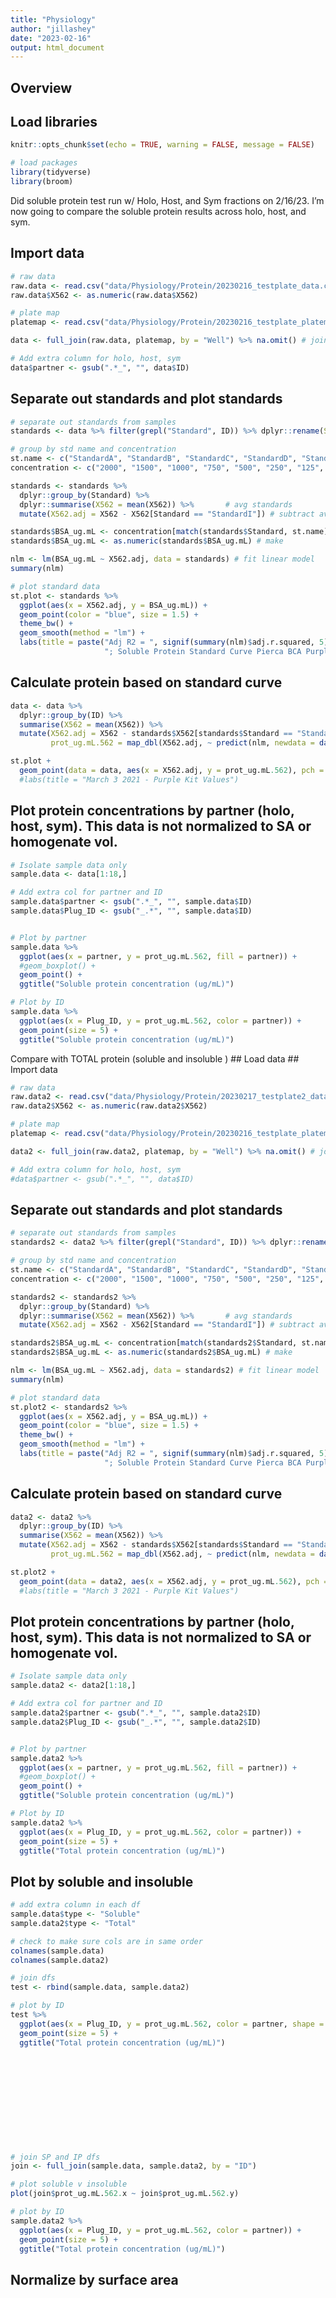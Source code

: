 ```yaml
---
title: "Physiology"
author: "jillashey"
date: "2023-02-16"
output: html_document
---
```


## Overview 


## Load libraries 
```r
knitr::opts_chunk$set(echo = TRUE, warning = FALSE, message = FALSE)

# load packages
library(tidyverse)
library(broom)
```

Did soluble protein test run w/ Holo, Host, and Sym fractions on 2/16/23. I'm now going to compare the soluble protein results across holo, host, and sym. 

## Import data
```r
# raw data
raw.data <- read.csv("data/Physiology/Protein/20230216_testplate_data.csv")
raw.data$X562 <- as.numeric(raw.data$X562)

# plate map
platemap <- read.csv("data/Physiology/Protein/20230216_testplate_platemap.csv")

data <- full_join(raw.data, platemap, by = "Well") %>% na.omit() # join dfs by Well 

# Add extra column for holo, host, sym
data$partner <- gsub(".*_", "", data$ID)
```

## Separate out standards and plot standards 
```r
# separate out standards from samples 
standards <- data %>% filter(grepl("Standard", ID)) %>% dplyr::rename(Standard = ID)

# group by std name and concentration 
st.name <- c("StandardA", "StandardB", "StandardC", "StandardD", "StandardE", "StandardF", "StandardG", "StandardH", "StandardI")
concentration <- c("2000", "1500", "1000", "750", "500", "250", "125", "25", "0")

standards <- standards %>%
  dplyr::group_by(Standard) %>%       
  dplyr::summarise(X562 = mean(X562)) %>%       # avg standards    
  mutate(X562.adj = X562 - X562[Standard == "StandardI"]) # subtract avg standard from standard I (blank)

standards$BSA_ug.mL <- concentration[match(standards$Standard, st.name)] # match concentration to std name 
standards$BSA_ug.mL <- as.numeric(standards$BSA_ug.mL) # make 

nlm <- lm(BSA_ug.mL ~ X562.adj, data = standards) # fit linear model 
summary(nlm)

# plot standard data 
st.plot <- standards %>%
  ggplot(aes(x = X562.adj, y = BSA_ug.mL)) +
  geom_point(color = "blue", size = 1.5) + 
  theme_bw() + 
  geom_smooth(method = "lm") + 
  labs(title = paste("Adj R2 = ", signif(summary(nlm)$adj.r.squared, 5),
                     "; Soluble Protein Standard Curve Pierca BCA Purple Kit")); st.plot
```

## Calculate protein based on standard curve
```r
data <- data %>% 
  dplyr::group_by(ID) %>%
  summarise(X562 = mean(X562)) %>% 
  mutate(X562.adj = X562 - standards$X562[standards$Standard == "StandardI"],  
         prot_ug.mL.562 = map_dbl(X562.adj, ~ predict(nlm, newdata = data.frame(X562.adj = .))))

st.plot + 
  geom_point(data = data, aes(x = X562.adj, y = prot_ug.mL.562), pch = "X", cex = 5, alpha = 0.3)
  #labs(title = "March 3 2021 - Purple Kit Values")
```

## Plot protein concentrations by partner (holo, host, sym). This data is not normalized to SA or homogenate vol. 
```r
# Isolate sample data only 
sample.data <- data[1:18,]

# Add extra col for partner and ID
sample.data$partner <- gsub(".*_", "", sample.data$ID)
sample.data$Plug_ID <- gsub("_.*", "", sample.data$ID)


# Plot by partner 
sample.data %>% 
  ggplot(aes(x = partner, y = prot_ug.mL.562, fill = partner)) +
  #geom_boxplot() +
  geom_point() +
  ggtitle("Soluble protein concentration (ug/mL)")

# Plot by ID
sample.data %>% 
  ggplot(aes(x = Plug_ID, y = prot_ug.mL.562, color = partner)) +
  geom_point(size = 5) +
  ggtitle("Soluble protein concentration (ug/mL)")

```












Compare with TOTAL protein (soluble and insoluble )
## Load data 
## Import data
```r
# raw data
raw.data2 <- read.csv("data/Physiology/Protein/20230217_testplate2_data.csv")
raw.data2$X562 <- as.numeric(raw.data2$X562)

# plate map
platemap <- read.csv("data/Physiology/Protein/20230216_testplate_platemap.csv") # same plate map for both 20230216 (soluble only) and 20230217 (total protein)

data2 <- full_join(raw.data2, platemap, by = "Well") %>% na.omit() # join dfs by Well 

# Add extra column for holo, host, sym
#data$partner <- gsub(".*_", "", data$ID)
```

## Separate out standards and plot standards 
```r
# separate out standards from samples 
standards2 <- data2 %>% filter(grepl("Standard", ID)) %>% dplyr::rename(Standard = ID)

# group by std name and concentration 
st.name <- c("StandardA", "StandardB", "StandardC", "StandardD", "StandardE", "StandardF", "StandardG", "StandardH", "StandardI")
concentration <- c("2000", "1500", "1000", "750", "500", "250", "125", "25", "0")

standards2 <- standards2 %>%
  dplyr::group_by(Standard) %>%       
  dplyr::summarise(X562 = mean(X562)) %>%       # avg standards    
  mutate(X562.adj = X562 - X562[Standard == "StandardI"]) # subtract avg standard from standard I (blank)

standards2$BSA_ug.mL <- concentration[match(standards2$Standard, st.name)] # match concentration to std name 
standards2$BSA_ug.mL <- as.numeric(standards2$BSA_ug.mL) # make 

nlm <- lm(BSA_ug.mL ~ X562.adj, data = standards2) # fit linear model 
summary(nlm)

# plot standard data 
st.plot2 <- standards2 %>%
  ggplot(aes(x = X562.adj, y = BSA_ug.mL)) +
  geom_point(color = "blue", size = 1.5) + 
  theme_bw() + 
  geom_smooth(method = "lm") + 
  labs(title = paste("Adj R2 = ", signif(summary(nlm)$adj.r.squared, 5),
                     "; Soluble Protein Standard Curve Pierca BCA Purple Kit")); st.plot2
```

## Calculate protein based on standard curve
```r
data2 <- data2 %>% 
  dplyr::group_by(ID) %>%
  summarise(X562 = mean(X562)) %>% 
  mutate(X562.adj = X562 - standards$X562[standards$Standard == "StandardI"],  
         prot_ug.mL.562 = map_dbl(X562.adj, ~ predict(nlm, newdata = data.frame(X562.adj = .))))

st.plot2 + 
  geom_point(data = data2, aes(x = X562.adj, y = prot_ug.mL.562), pch = "X", cex = 5, alpha = 0.3)
  #labs(title = "March 3 2021 - Purple Kit Values")
```

## Plot protein concentrations by partner (holo, host, sym). This data is not normalized to SA or homogenate vol. 
```r
# Isolate sample data only 
sample.data2 <- data2[1:18,]

# Add extra col for partner and ID
sample.data2$partner <- gsub(".*_", "", sample.data2$ID)
sample.data2$Plug_ID <- gsub("_.*", "", sample.data2$ID)


# Plot by partner 
sample.data2 %>% 
  ggplot(aes(x = partner, y = prot_ug.mL.562, fill = partner)) +
  #geom_boxplot() +
  geom_point() +
  ggtitle("Soluble protein concentration (ug/mL)")

# Plot by ID
sample.data2 %>% 
  ggplot(aes(x = Plug_ID, y = prot_ug.mL.562, color = partner)) +
  geom_point(size = 5) +
  ggtitle("Total protein concentration (ug/mL)")

```

## Plot by soluble and insoluble 
```r
# add extra column in each df
sample.data$type <- "Soluble"
sample.data2$type <- "Total"

# check to make sure cols are in same order 
colnames(sample.data)
colnames(sample.data2)

# join dfs
test <- rbind(sample.data, sample.data2)

# plot by ID
test %>% 
  ggplot(aes(x = Plug_ID, y = prot_ug.mL.562, color = partner, shape = type)) +
  geom_point(size = 5) +
  ggtitle("Total protein concentration (ug/mL)")












# join SP and IP dfs
join <- full_join(sample.data, sample.data2, by = "ID")

# plot soluble v insoluble 
plot(join$prot_ug.mL.562.x ~ join$prot_ug.mL.562.y)

# plot by ID
sample.data2 %>% 
  ggplot(aes(x = Plug_ID, y = prot_ug.mL.562, color = partner)) +
  geom_point(size = 5) +
  ggtitle("Total protein concentration (ug/mL)")
```



## Normalize by surface area 













